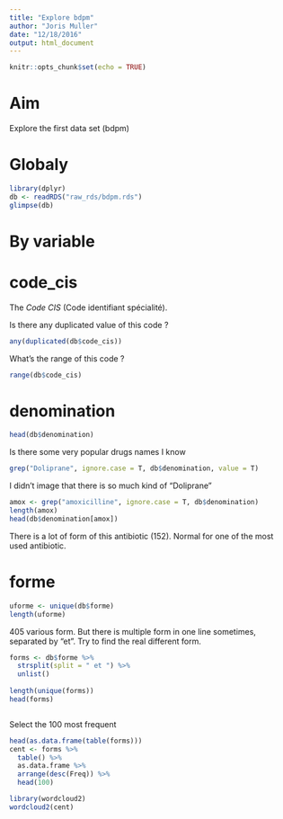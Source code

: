 ```yaml
---
title: "Explore bdpm"
author: "Joris Muller"
date: "12/18/2016"
output: html_document
---
```


```r
knitr::opts_chunk$set(echo = TRUE)
```

# Aim

Explore the first data set (bdpm)

# Globaly

```r
library(dplyr)
db <- readRDS("raw_rds/bdpm.rds")
glimpse(db)
```

# By variable

# code_cis

The *Code CIS* (Code identifiant spécialité).

Is there any duplicated value of this code ?

```r
any(duplicated(db$code_cis))
```

What's the range of this code ?

```r
range(db$code_cis)
```

# denomination

```r
head(db$denomination)
```

Is there some very popular drugs names I know

```r
grep("Doliprane", ignore.case = T, db$denomination, value = T)
```

I didn't image that there is so much kind of "Doliprane"

```r
amox <- grep("amoxicilline", ignore.case = T, db$denomination)
length(amox)
head(db$denomination[amox])
```

There is a lot of form of this antibiotic (152). Normal for one of the most used antibiotic.

# forme

```r
uforme <- unique(db$forme)
length(uforme)
```


405 various form. But there is multiple form in one line sometimes, separated by "et". Try to find the real different form.

```r
forms <- db$forme %>%
  strsplit(split = " et ") %>%
  unlist() 
  
length(unique(forms))  
head(forms)



```

Select the 100 most frequent

```r
head(as.data.frame(table(forms)))
cent <- forms %>%
  table() %>%
  as.data.frame %>%
  arrange(desc(Freq)) %>%
  head(100)
```


```r
library(wordcloud2)
wordcloud2(cent)
```

